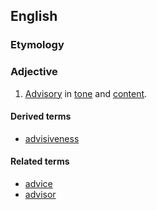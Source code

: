 == English ==

=== Etymology ===
{{suffix|advise|ive}}

=== Adjective ===
{{en-adj}}

# [[advisory|Advisory]] in [[tone]] and [[content]].

==== Derived terms ====
*[[advisiveness]]

==== Related terms ====
*[[advice]]
*[[advisor]]
